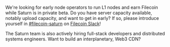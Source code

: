 We're looking for early node operators to run L1 nodes and earn Filecoin while Saturn is in private beta. Do you have server capacity available, notably upload capacity, and want to get in early? If so, please introduce yourself in <a href="https://filecoinproject.slack.com/archives/C03DH0BL02E" target="_blank">#filecoin-saturn</a> on <a href="https://filecoinproject.slack.com/" target="_blank">Filecoin Slack</a>!

The Saturn team is also actively hiring full-stack developers and distributed systems engineers. Want to build an interplanetary, Web3 CDN?